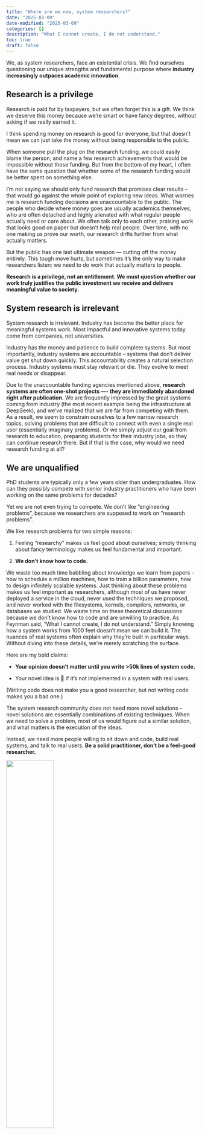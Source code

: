 ```yaml
---
title: "Where are we now, system researchers?"
date: "2025-03-09"
date-modified: "2025-03-09"
categories: []
description: "What I cannot create, I do not understand."
toc: true
draft: false 
---
```

We, as system researchers, face an existential crisis.
We find ourselves questioning our unique strengths and fundamental purpose where **industry increasingly outpaces academic innovation**.

## Research is a privilege
Research is paid for by taxpayers, but we often forget this is a gift. 
We think we deserve this money because we're smart or have fancy degrees, without asking if we really earned it.

I think spending money on research is good for everyone,
but that doesn't mean we can just take the money without being responsible to the public.

When someone pull the plug on the research funding,
we could easily blame the person, and name a few research achievements that would be impossible without those funding.
But from the bottom of my heart, I often have the same question that whether some of the research funding would be better spent on something else.

I'm not saying we should only fund research that promises clear results -- that would go against the whole point of exploring new ideas.
What worries me is research funding decisions are unaccountable to the public.
The people who decide where money goes are usually academics themselves, who are often detached and highly alienated with what regular people actually need or care about.
We often talk only to each other, praising work that looks good on paper but doesn't help real people.
Over time, with no one making us prove our worth, our research drifts further from what actually matters.

But the public has one last ultimate weapon — cutting off the money entirely.
This tough move hurts, but sometimes it's the only way to make researchers listen: we need to do work that actually matters to people.

**Research is a privilege, not an entitlement. We must question whether our work truly justifies the public investment we receive and delivers meaningful value to society.**

## System research is irrelevant
System research is irrelevant. Industry has become the better place for meaningful systems work. 
Most impactful and innovative systems today come from companies, not universities.

Industry has the money and patience to build complete systems.
But most importantly, industry systems are accountable -- systems that don't deliver value get shut down quickly.
This accountability creates a natural selection process. 
Industry systems must stay relevant or die. They evolve to meet real needs or disappear.

Due to the unaccountable funding agencies mentioned above, **research systems are often one-shot projects —- they are immediately abandoned right after publication.**
We are frequently impressed by the great systems coming from industry (the most recent example being the infrastructure at DeepSeek), and we've realized that we are far from competing with them. 
As a result, we seem to constrain ourselves to a few narrow research topics, solving problems that are difficult to connect with even a single real user (essentially imaginary problems).
Or we simply adjust our goal from research to education, preparing students for their industry jobs, so they can continue research there.
But if that is the case, why would we need research funding at all?

## We are unqualified
PhD students are typically only a few years older than undergraduates. How can they possibly compete with senior industry practitioners who have been working on the same problems for decades?

Yet we are not even trying to compete.
We don't like "engineering problems", because we researchers are supposed to work on "research problems".

We like research problems for two simple reasons:

1. Feeling "researchy" makes us feel good about ourselves; simply thinking about fancy terminology makes us feel fundamental and important.

2. **We don't know how to code.**

We waste too much time babbling about knowledge we learn from papers -- how to schedule a million machines, how to train a billion parameters, how to design infinitely scalable systems. 
Just thinking about these problems makes us feel important as researchers, although most of us have never deployed a service in the cloud, never used the techniques we proposed, and never worked with the filesystems, kernels, compilers, networks, or databases we studied.
We waste time on these theoretical discussions because we don't know how to code and are unwilling to practice.
As Feynman said, "What I cannot create, I do not understand." Simply knowing how a system works from 1000 feet doesn't mean we can build it.
The nuances of real systems often explain why they're built in particular ways. Without diving into these details, we're merely scratching the surface.

Here are my bold claims:

- **Your opinion doesn't matter until you write >50k lines of system code.**

- Your novel idea is 💩 if it's not implemented in a system with real users.

(Writing code does not make you a good researcher, but not writing code makes you a bad one.)

The system research community does not need more novel solutions -- novel solutions are essentially combinations of existing techniques. When we need to solve a problem, most of us would figure out a similar solution, and what matters is the execution of the ideas.

Instead, we need more people willing to sit down and code, build real systems, and talk to real users.
**Be a solid practitioner, don't be a feel-good researcher.**

![](meme.jpg){width=50%}

## We are pushing young researchers away
WE ARE TOO SLOW because we waste too much time on procedural overhead rather than actual scientific exploration.

Paper publishing takes too much time.
We spend too much effort arguing what's new and what's hard, instead of focusing on doing the actual research.
Writing a paper already takes too much time, and then we need to anonymize artifacts, register abstracts, wait for reviews, write rebuttals, revise the paper, and can still be rejected for arbitrary reasons.
The turnaround time for a single submission can be up to 6 months.

There is also a dark side to paper publishing.
The entire publication process can be exploited by determined actors, and we are unwilling to address this issue, probably because many big names are involved.
Young researchers see low-quality papers being accepted, yet their own carefully crafted systems are rejected for arbitrary reasons.

All of these burn our time and energy, pushing young researchers away from the community.
After all, **research doesn't have to happen in academia**.

## Our measurement is wrong 
All of our research projects start with the two questions of what's new and what's hard, but unfortunately, these two questions have guided us toward irrelevancy.
Many one-shot papers claim novelty and then disappear, preventing future research projects from making progress. They take credit for being the first to introduce an idea, even when the implementation doesn't work or is completely wrong. Yet, all future researchers are required to compare their work against these papers.

Most of the time, the code is terribly implemented or overly simplified, making fair comparisons impossible. But reviewers don't care -- they see the two papers as informationally equivalent, viewing the same idea from a 1000-foot perspective, and lazily question authors about what's new and what's hard.

The real difference between papers often lies in numerous small details that sound trivial but are actually essential for relevance. In most cases, **figuring out these details takes much more time and demonstrates more novelty than coming up with the initial idea itself.**

The reviewers -- often just a few years older than PhD students, don't know how to code, unable to delve into implementation details, 
and incapable of appreciating real system nuances -- will likely reject the paper for lack of novelty.


<!-- ## But why we still need system research?
Despite all previous arguments, I still believe there is value in systems research, and I still believe we can be relevant.


### Tooling
Industry is driven by **profit**, while research serves the **public good**.

Industry in general spends way more resources on directly solving problems, rather than building good tooling to help solve problems.
For example, industry builds concurrent systems for better performance and more profitable business.
Without good tooling, they can still build such systems, but it requires a tremendous amount of resources, and sometimes this becomes a moat against competitors.

### Systems that takes a step back
Industry is extremely good at **solving** the immediate problems that are in front of them, but is systematically bad at **understanding** the problem.
 -->


## System research is knowing
<!-- ![We must know, and we will know](9mtoh3.jpg)[^1] -->

Despite all previous arguments, I still believe there is value in systems research, and I still believe we can be relevant, but that's for another post.

System research is about knowing -- understanding systems deeply and completely, contrasting with AI research that embraces uncertainty and probabilistic approaches.

We study the complex interactions of systems, and practice to know them better. We fight against the seemingly infinite complexity of systems, and uncover the underlying principles.

**Knowing requires a lot of practicing -- hard work, patience, and a lot of coding -- and we need a culture that cultivates this.**

[^1]: https://en.wikipedia.org/wiki/Ignoramus_et_ignorabimus



